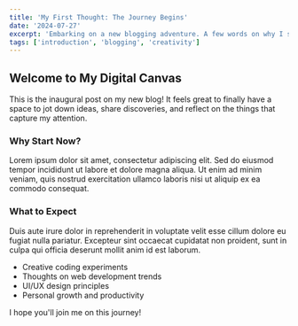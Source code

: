 ```yaml
---
title: 'My First Thought: The Journey Begins'
date: '2024-07-27'
excerpt: 'Embarking on a new blogging adventure. A few words on why I started this space and what I hope to explore.'
tags: ['introduction', 'blogging', 'creativity']
---
```


## Welcome to My Digital Canvas

This is the inaugural post on my new blog! It feels great to finally have a space to jot down ideas, share discoveries, and reflect on the things that capture my attention. 

### Why Start Now?

Lorem ipsum dolor sit amet, consectetur adipiscing elit. Sed do eiusmod tempor incididunt ut labore et dolore magna aliqua. Ut enim ad minim veniam, quis nostrud exercitation ullamco laboris nisi ut aliquip ex ea commodo consequat.

### What to Expect

Duis aute irure dolor in reprehenderit in voluptate velit esse cillum dolore eu fugiat nulla pariatur. Excepteur sint occaecat cupidatat non proident, sunt in culpa qui officia deserunt mollit anim id est laborum.

- Creative coding experiments
- Thoughts on web development trends
- UI/UX design principles
- Personal growth and productivity

I hope you\'ll join me on this journey! 